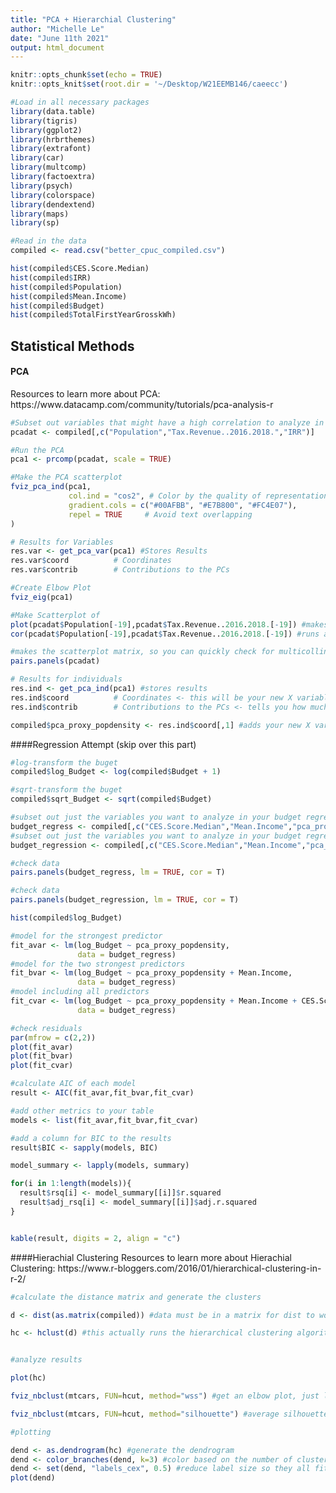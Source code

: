 ```yaml
---
title: "PCA + Hierarchial Clustering"
author: "Michelle Le"
date: "June 11th 2021"
output: html_document
---
```


```r
knitr::opts_chunk$set(echo = TRUE)
knitr::opts_knit$set(root.dir = '~/Desktop/W21EEMB146/caeecc')
```

```r
#Load in all necessary packages
library(data.table)
library(tigris)
library(ggplot2)
library(hrbrthemes)
library(extrafont) 
library(car)
library(multcomp)
library(factoextra)
library(psych)
library(colorspace)
library(dendextend)
library(maps)
library(sp)

#Read in the data
compiled <- read.csv("better_cpuc_compiled.csv")
```

```r
hist(compiled$CES.Score.Median)
hist(compiled$IRR)
hist(compiled$Population)
hist(compiled$Mean.Income)
hist(compiled$Budget)
hist(compiled$TotalFirstYearGrosskWh)
```
## Statistical Methods

#### PCA 
Resources to learn more about PCA: https://www.datacamp.com/community/tutorials/pca-analysis-r

```r
#Subset out variables that might have a high correlation to analyze in our PCA
pcadat <- compiled[,c("Population","Tax.Revenue..2016.2018.","IRR")]
```

```r
#Run the PCA
pca1 <- prcomp(pcadat, scale = TRUE)
```

```r
#Make the PCA scatterplot
fviz_pca_ind(pca1,
             col.ind = "cos2", # Color by the quality of representation
             gradient.cols = c("#00AFBB", "#E7B800", "#FC4E07"),
             repel = TRUE     # Avoid text overlapping
)
```

```r
# Results for Variables
res.var <- get_pca_var(pca1) #Stores Results
res.var$coord          # Coordinates
res.var$contrib        # Contributions to the PCs
```

```r
#Create Elbow Plot
fviz_eig(pca1) 
```

```r
#Make Scatterplot of 
plot(pcadat$Population[-19],pcadat$Tax.Revenue..2016.2018.[-19]) #makes a scatterplot of the two variables (i removed LA county here since its an outlier)
cor(pcadat$Population[-19],pcadat$Tax.Revenue..2016.2018.[-19]) #runs a correlation test on the two variables (w/o LA county)
```

```r
#makes the scatterplot matrix, so you can quickly check for multicollinearity
pairs.panels(pcadat)
```

```r
# Results for individuals
res.ind <- get_pca_ind(pca1) #stores results
res.ind$coord          # Coordinates <- this will be your new X variable (proxy for population/rurality)
res.ind$contrib        # Contributions to the PCs <- tells you how much each individual county is contributing to the analysis (LA county is the biggest contributor)
```

```r
compiled$pca_proxy_popdensity <- res.ind$coord[,1] #adds your new X variable (population proxy) to your dataset
```

####Regression Attempt (skip over this part)
```r
#log-transform the buget
compiled$log_Budget <- log(compiled$Budget + 1)

#sqrt-transform the buget
compiled$sqrt_Budget <- sqrt(compiled$Budget)

#subset out just the variables you want to analyze in your budget regression
budget_regress <- compiled[,c("CES.Score.Median","Mean.Income","pca_proxy_popdensity","log_Budget")]
#subset out just the variables you want to analyze in your budget regression
budget_regression <- compiled[,c("CES.Score.Median","Mean.Income","pca_proxy_popdensity","sqrt_Budget")]

#check data
pairs.panels(budget_regress, lm = TRUE, cor = T)

#check data
pairs.panels(budget_regression, lm = TRUE, cor = T)
```

```r
hist(compiled$log_Budget)
```

```r
#model for the strongest predictor
fit_avar <- lm(log_Budget ~ pca_proxy_popdensity, 
               data = budget_regress)
#model for the two strongest predictors
fit_bvar <- lm(log_Budget ~ pca_proxy_popdensity + Mean.Income, 
               data = budget_regress)
#model including all predictors
fit_cvar <- lm(log_Budget ~ pca_proxy_popdensity + Mean.Income + CES.Score.Median,
               data = budget_regress)

#check residuals
par(mfrow = c(2,2))
plot(fit_avar)
plot(fit_bvar)
plot(fit_cvar)
```
```r
#calculate AIC of each model
result <- AIC(fit_avar,fit_bvar,fit_cvar) 

#add other metrics to your table
models <- list(fit_avar,fit_bvar,fit_cvar) 

#add a column for BIC to the results
result$BIC <- sapply(models, BIC) 

model_summary <- lapply(models, summary) 

for(i in 1:length(models)){
  result$rsq[i] <- model_summary[[i]]$r.squared 
  result$adj_rsq[i] <- model_summary[[i]]$adj.r.squared 
} 


kable(result, digits = 2, align = "c")
```


####Hierachial Clustering 
Resources to learn more about Hierachial Clustering: https://www.r-bloggers.com/2016/01/hierarchical-clustering-in-r-2/

```r
#calculate the distance matrix and generate the clusters

d <- dist(as.matrix(compiled)) #data must be in a matrix for dist to work

hc <- hclust(d) #this actually runs the hierarchical clustering algorithm, based on the distances you just calculated. hclust uses the "complete linkage" method by default to define the clusters


#analyze results

plot(hc) 

fviz_nbclust(mtcars, FUN=hcut, method="wss") #get an elbow plot, just like PCA! pick the k that reduces your total within sum of squares sufficiently

fviz_nbclust(mtcars, FUN=hcut, method="silhouette") #average silhouette method to determine optimal k. measures the quality of the clustering, ie how well each datapoint lies within its cluster. high average silhouette width indicates good clustering

#plotting

dend <- as.dendrogram(hc) #generate the dendrogram
dend <- color_branches(dend, k=3) #color based on the number of clusters you determined
dend <- set(dend, "labels_cex", 0.5) #reduce label size so they all fit nicely
plot(dend)

```